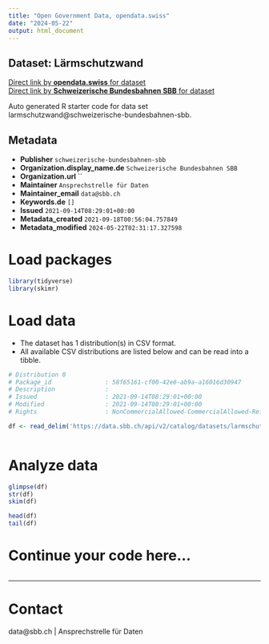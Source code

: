 ```yaml
---
title: "Open Government Data, opendata.swiss"
date: "2024-05-22"
output: html_document
---
```


## Dataset: Lärmschutzwand



[Direct link by **opendata.swiss** for dataset](https://opendata.swiss/de/dataset/larmschutzwand)<br>
[Direct link by **Schweizerische Bundesbahnen SBB** for dataset](https://data.sbb.ch/explore/dataset/larmschutzwand/)

Auto generated R starter code for data set larmschutzwand@schweizerische-bundesbahnen-sbb.

## Metadata

- **Publisher** `schweizerische-bundesbahnen-sbb`
- **Organization.display_name.de** `Schweizerische Bundesbahnen SBB`
- **Organization.url** ``
- **Maintainer** `Ansprechstrelle für Daten`
- **Maintainer_email** `data@sbb.ch`
- **Keywords.de** `[]`
- **Issued** `2021-09-14T08:29:01+00:00`
- **Metadata_created** `2021-09-18T00:56:04.757849`
- **Metadata_modified** `2024-05-22T02:31:17.327598`


# Load packages

```r

library(tidyverse)
library(skimr)

```

# Load data

-   The dataset has 1 distribution(s) in CSV format.
-   All available CSV distributions are listed below and can be read into a tibble.

```r

# Distribution 0
# Package_id               : 58f65161-cf00-42e6-ab9a-a16016d30947
# Description              : 
# Issued                   : 2021-09-14T08:29:01+00:00
# Modified                 : 2021-09-14T08:29:01+00:00
# Rights                   : NonCommercialAllowed-CommercialAllowed-ReferenceRequired

df <- read_delim('https://data.sbb.ch/api/v2/catalog/datasets/larmschutzwand/exports/csv')



```

# Analyze data

```r

glimpse(df)
str(df)
skim(df)

head(df)
tail(df)

```

# Continue your code here...

```r

```

------------------------------------------------------------------------

# Contact

data@sbb.ch | Ansprechstrelle für Daten
